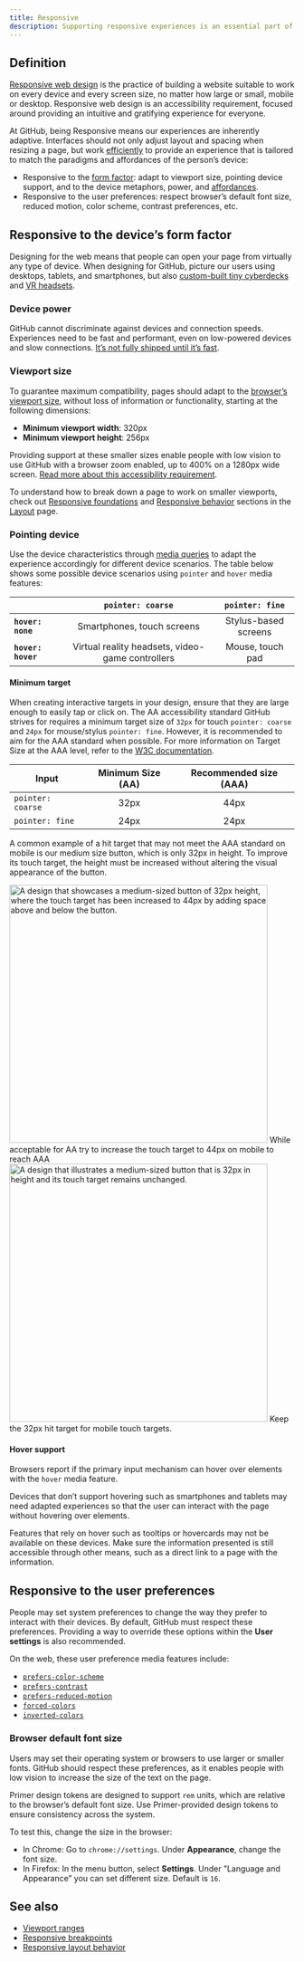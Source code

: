 ```yaml
---
title: Responsive
description: Supporting responsive experiences is an essential part of developing for the Web. Every page and feature at GitHub needs to adapt to the user’s device and their preferences.
---
```


## Definition

[Responsive web design](https://developer.mozilla.org/en-US/docs/Learn/CSS/CSS_layout/Responsive_Design) is the practice of building a website suitable to work on every device and every screen size, no matter how large or small, mobile or desktop. Responsive web design is an accessibility requirement, focused around providing an intuitive and gratifying experience for everyone.

At GitHub, being Responsive means our experiences are inherently adaptive. Interfaces should not only adjust layout and spacing when resizing a page, but work [efficiently](/foundations/introduction#design-for-efficiency) to provide an experience that is tailored to match the paradigms and affordances of the person’s device:

- Responsive to the [form factor](<https://en.wikipedia.org/wiki/Form_factor_(design)>): adapt to viewport size, pointing device support, and to the device metaphors, power, and [affordances](https://www.interaction-design.org/literature/topics/affordances).
- Responsive to the user preferences: respect browser’s default font size, reduced motion, color scheme, contrast preferences, etc.

## Responsive to the device’s form factor

Designing for the web means that people can open your page from virtually any type of device. When designing for GitHub, picture our users using desktops, tablets, and smartphones, but also [custom-built tiny cyberdecks](https://www.reddit.com/r/cyberDeck/top/?t=year) and [VR headsets](https://en.wikipedia.org/wiki/Virtual_reality_headset).

### Device power

GitHub cannot discriminate against devices and connection speeds. Experiences need to be fast and performant, even on low-powered devices and slow connections. [It’s not fully shipped until it’s fast](/foundations/zen).

### Viewport size

To guarantee maximum compatibility, pages should adapt to the [browser’s viewport size](https://developer.mozilla.org/en-US/docs/Web/CSS/Viewport_concepts), without loss of information or functionality, starting at the following dimensions:

- **Minimum viewport width**: 320px
- **Minimum viewport height**: 256px

Providing support at these smaller sizes enable people with low vision to use GitHub with a browser zoom enabled, up to 400% on a 1280px wide screen. [Read more about this accessibility requirement](https://www.w3.org/WAI/WCAG21/Understanding/reflow.html).

To understand how to break down a page to work on smaller viewports, check out [Responsive foundations](/foundations/layout#responsive-foundations) and [Responsive behavior](/foundations/layout#responsive-behavior) sections in the [Layout](/foundations/layout) page.

<!--

Todo: Link to Figma Templates

> When designing a mobile-friendly rendering of a page, we recommend using a viewport width of **375px**, as this is the most common size among small smartphones. However, the page should still be tested and be fully functional at smaller widths for accessibility reasons, all the way to **320px**.

-->

### Pointing device

Use the device characteristics through [media queries](https://developer.mozilla.org/en-US/docs/Web/CSS/Media_Queries) to adapt the experience accordingly for different device scenarios. The table below shows some possible device scenarios using `pointer` and `hover` media features:

| &nbsp;             |                `pointer: coarse`                 |   `pointer: fine`    |
| ------------------ | :----------------------------------------------: | :------------------: |
| **`hover: none`**  |            Smartphones, touch screens            | Stylus-based screens |
| **`hover: hover`** | Virtual reality headsets, video-game controllers |   Mouse, touch pad   |

#### Minimum target

When creating interactive targets in your design, ensure that they are large enough to easily tap or click on. The AA accessibility standard GitHub strives for requires a minimum target size of `32px` for touch `pointer: coarse` and `24px` for mouse/stylus `pointer: fine`.
However, it is recommended to aim for the AAA standard when possible. For more information on Target Size at the AAA level, refer to the [W3C documentation](https://www.w3.org/WAI/WCAG21/Understanding/target-size.html).

| Input             | Minimum Size (AA) | Recommended size (AAA) |
| ----------------- | :---------------: | :--------------------: |
| `pointer: coarse` |       32px        |          44px          |
| `pointer: fine`   |       24px        |          24px          |

A common example of a hit target that may not meet the AAA standard on mobile is our medium size button, which is only 32px in height. To improve its touch target, the height must be increased without altering the visual appearance of the button.

<DoDontContainer>
  <Do>
    <img
      src="https://user-images.githubusercontent.com/980622/212349806-8329b722-9245-4911-9763-87a7eba6b328.png"
      role="presentation"
      width="456"
      alt="A design that showcases a medium-sized button of 32px height, where the touch target has been increased to 44px by adding space above and below the button."
    />
    <Caption>While acceptable for AA try to increase the touch target to 44px on mobile to reach AAA</Caption>
  </Do>
  <Dont>
    <img
      src="https://user-images.githubusercontent.com/980622/212349813-b5389387-72b5-47bc-9c3a-ffa7c5609887.png"
      role="presentation"
      width="456"
      alt="A design that illustrates a medium-sized button that is 32px in height and its touch target remains unchanged."
    />
    <Caption>Keep the 32px hit target for mobile touch targets.</Caption>
  </Dont>
</DoDontContainer>

<!--

Todo: Touch-friendly strategy section.

Examples of touch adaptation with out-of-boudaries touch targets, when applied to Button and IconButton components, following comparison with ActionListItem, which increases its height instead.

Image source:
https://www.figma.com/file/YlBTqHTbdRwYQt0bfIHvGw/Interface-guidelines?node-id=457%3A89625

-->

#### Hover support

Browsers report if the primary input mechanism can hover over elements with the `hover` media feature.

Devices that don’t support hovering such as smartphones and tablets may need adapted experiences so that the user can interact with the page without hovering over elements.

Features that rely on hover such as tooltips or hovercards may not be available on these devices. Make sure the information presented is still accessible through other means, such as a direct link to a page with the information.

<!--

Todo: Do we include examples of device metaphors and afforances here as well?

-->

## Responsive to the user preferences

People may set system preferences to change the way they prefer to interact with their devices. By default, GitHub must respect these preferences. Providing a way to override these options within the **User settings** is also recommended.

On the web, these user preference media features include:

- [`prefers-color-scheme`](https://developer.mozilla.org/en-US/docs/Web/CSS/@media/prefers-color-scheme)
- [`prefers-contrast`](https://developer.mozilla.org/en-US/docs/Web/CSS/@media/prefers-contrast)
- [`prefers-reduced-motion`](https://developer.mozilla.org/en-US/docs/Web/CSS/@media/prefers-reduced-motion)
- [`forced-colors`](https://developer.mozilla.org/en-US/docs/Web/CSS/@media/forced-colors)
- [`inverted-colors`](https://developer.mozilla.org/en-US/docs/Web/CSS/@media/inverted-colors)

### Browser default font size

Users may set their operating system or browsers to use larger or smaller fonts. GitHub should respect these preferences, as it enables people with low vision to increase the size of the text on the page.

Primer design tokens are designed to support `rem` units, which are relative to the browser’s default font size. Use Primer-provided design tokens to ensure consistency across the system.

To test this, change the size in the browser:

- In Chrome: Go to `chrome://settings`. Under **Appearance**, change the font size.
- In Firefox: In the menu button, select **Settings**. Under ”Language and Appearance” you can set different size. Default is `16`.

## See also

- [Viewport ranges](/foundations/layout#viewport-ranges)
- [Responsive breakpoints](/foundations/layout#breakpoints)
- [Responsive layout behavior](/foundations/layout#responsive-behavior)
